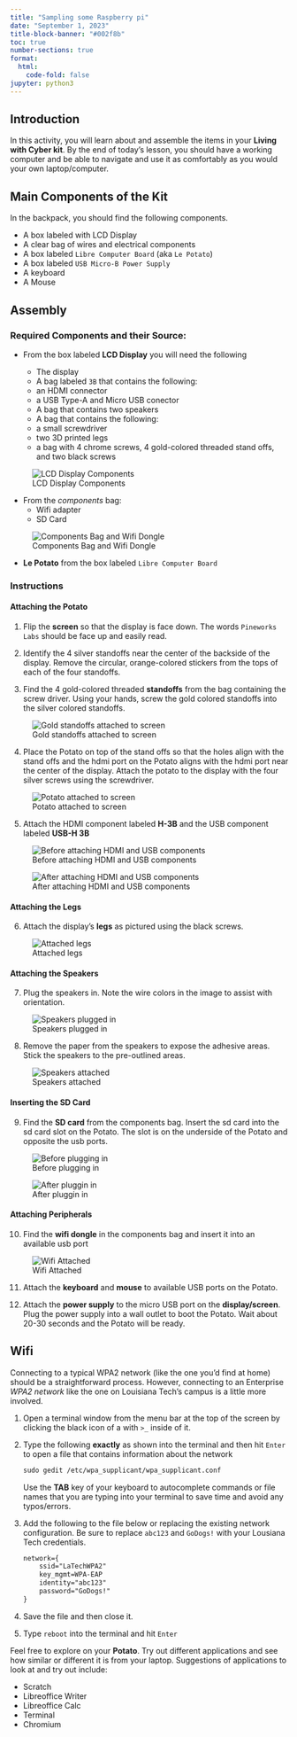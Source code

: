 ```yaml
---
title: "Sampling some Raspberry pi"
date: "September 1, 2023"
title-block-banner: "#002f8b" 
toc: true
number-sections: true
format:
  html:
    code-fold: false 
jupyter: python3
---
```


## Introduction

In this activity, you will learn about and assemble the items in your
**Living with Cyber kit**. By the end of today's lesson, you should have
a working computer and be able to navigate and use it as comfortably as
you would your own laptop/computer.

## Main Components of the Kit

In the backpack, you should find the following components.

- A box labeled with LCD Display
- A clear bag of wires and electrical components
- A box labeled `Libre Computer Board` (aka `Le Potato`)
- A box labeled `USB Micro-B Power Supply`
- A keyboard
- A Mouse

## Assembly

### Required Components and their Source:

- From the box labeled **LCD Display** you will need the following

    - The display
    - A bag labeled `3B` that contains the following:
	- an HDMI connector
	- a USB Type-A and Micro USB conector
    - A bag that contains two speakers
    - A bag that contains the following:
	- a small screwdriver
	- two 3D printed legs
	- a bag with 4 chrome screws, 4 gold-colored threaded stand
	  offs, and two black screws

![LCD Display Components](/images/lcd-display-1.jpeg)


- From the *components* bag:
    - Wifi adapter
    - SD Card

![Components Bag and Wifi Dongle](/images/components-bag-1.jpeg)

- **Le Potato** from the box labeled `Libre Computer Board`


### Instructions

#### Attaching the Potato

1. Flip the **screen** so that the display is face down. The words
`Pineworks Labs` should be face up and easily read.

2. Identify the 4 silver standoffs near the center of the backside of
the display. Remove the circular, orange-colored stickers from the tops
of each of the four standoffs.

3. Find the 4 gold-colored threaded **standoffs** from the bag
containing the screw driver. Using your hands, screw the gold colored
standoffs into the silver colored standoffs.

![Gold standoffs attached to screen](images/standoffs-2.jpeg)

4. Place the Potato on top of the stand offs so that the holes align
with the stand offs and the hdmi port on the Potato aligns with the hdmi
port near the center of the display. Attach the potato to the display
with the four silver screws using the screwdriver.

![Potato attached to screen](images/potato-1.jpeg)

5. Attach the HDMI component labeled **H-3B** and the USB component
labeled **USB-H 3B**

![Before attaching HDMI and USB components](images/connectors-1.jpeg)

![After attaching HDMI and USB components](images/connectors-2.jpeg)

#### Attaching the Legs

6. Attach the display's **legs** as pictured using the black screws.

![Attached legs](images/legs.jpeg)

#### Attaching the Speakers

7. Plug the speakers in. Note the wire colors in the image to assist
with orientation.

![Speakers plugged in](images/speakers-1.jpeg)

8. Remove the paper from the speakers to expose the adhesive areas.
Stick the speakers to the pre-outlined areas.

![Speakers attached](images/speakers-2.jpeg)


#### Inserting the SD Card

9. Find the **SD card** from the components bag. Insert the sd card into
the sd card slot on the Potato. The slot is on the underside of the
Potato and opposite the usb ports.

![Before plugging in](images/sd-1.jpeg)

![After pluggin in](images/sd-2.jpeg)


#### Attaching Peripherals

10. Find the **wifi dongle** in the components bag and insert it into an
available usb port

![Wifi Attached](images/wifi-1.jpeg)

11. Attach the **keyboard** and **mouse** to available USB ports on the Potato.

12. Attach the **power supply** to the micro USB port on the
**display/screen**. Plug the power supply into a wall outlet to boot the
Potato. Wait about 20-30 seconds and the Potato will be ready.


## Wifi

Connecting to a typical WPA2 network (like the one you'd find at home)
should be a straightforward process. However, connecting to an
Enterprise *WPA2 network* like the one on Louisiana Tech's campus is a
little more involved.


1. Open a terminal window from the menu bar at the top of the screen by
clicking the black icon of a with `>_` inside of it.

2. Type the following **exactly** as shown into the terminal and then
hit `Enter` to open a file that contains information about the network 

    ```default
    sudo gedit /etc/wpa_supplicant/wpa_supplicant.conf
    ```
::: {.callout-note title="Terminal Tip" .column-margin}
Use the **TAB** key of your keyboard to autocomplete commands or file
names that you are typing into your terminal to save time and avoid any
typos/errors.
:::


4. Add the following to the file below or replacing the existing network
configuration. Be sure to replace `abc123` and `GoDogs!` with your
Lousiana Tech credentials.

    ```default
    network={
        ssid="LaTechWPA2"
        key_mgmt=WPA-EAP
        identity="abc123"
        password="GoDogs!"
    }
    ```

5. Save the file and then close it. 

6. Type `reboot` into the terminal and hit `Enter`

::: {.callout-important title="Activity" collapse=true}
Feel free to explore on your **Potato**. Try out different applications
and see how similar or different it is from your laptop. Suggestions of
applications to look at and try out include:

- Scratch
- Libreoffice Writer
- Libreoffice Calc
- Terminal
- Chromium
:::

